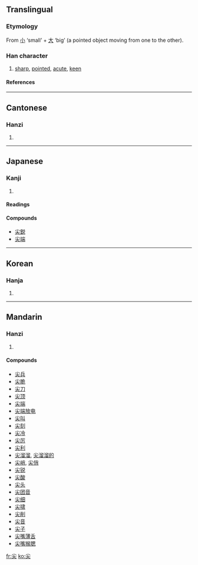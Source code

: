 ==Translingual==
===Etymology===
From [[小]] ‘small’ + [[大]] ‘big’ (a pointed object moving from one to the other).
===Han character===
{{Han char|rn=42|rad=小|as=03|sn=6|four=9043<sub>0</sub>|canj=火大 (FK)}}
# [[sharp]], [[point]]ed, [[acute]], [[keen]]
====References====
{{Han ref|kx=0297.020|dkj=07480|dj=0591.040|hdz=10562.090|uh=5C16|ud=23574|bh=A679|bd=42617}}
----
==Cantonese==
===Hanzi===
{{yue-hanzi|jyut=|y=jim1}}
# {{defn|Cantonese}}
----
==Japanese==
===Kanji===
{{ja-kanji|grade=|rs=小03}}
# {{defn|Japanese}} 
====Readings====
{{ja-readings|on=[[せん]] (sen)|kun=[[とがる]] (togaru), [[するどい]] (surudoi)}}

====Compounds====
*[[尖鋭]]
*[[尖端]]
----
==Korean==
===Hanja===
{{ko-hanja|hangeul=첨|rv=cheom|mr=ch'ŏm}}
# {{defn|Korean}}
----
==Mandarin==
===Hanzi===
{{cmn-hanzi|pin=[[jiān]] ([[jian1]])|wg=chien<sup>1</sup>}}
# {{defn|Mandarin}}

====Compounds====
*[[尖兵]]
*[[尖脆]]
*[[尖刀]]
*[[尖顶]]
*[[尖端]]
*[[尖端放电]]
*[[尖叫]]
*[[尖刻]]
*[[尖冷]]
*[[尖厉]]
*[[尖利]]
*[[尖溜溜]], [[尖溜溜的]]
*[[尖峭]], [[尖俏]]
*[[尖锐]]
*[[尖酸]]
*[[尖头]]
*[[尖团音]]
*[[尖细]]
*[[尖啸]]
*[[尖削]]
*[[尖音]]
*[[尖子]]
*[[尖嘴薄舌]]
*[[尖嘴猴腮]]

[[fr:尖]]
[[ko:尖]]